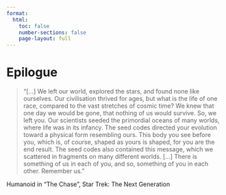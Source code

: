 ```yaml
---
format:
  html:
    toc: false
    number-sections: false
    page-layout: full
---
```

# Epilogue {.unnumbered .unlisted}

::: quote-medium
<blockquote>
"[...] We left our world, explored the stars, and found none like ourselves. Our civilisation thrived for ages, but what is the life of one race, compared to the vast stretches of cosmic time? We knew that one day we would be gone, that nothing of us would survive. So, we left you. Our scientists seeded the primordial oceans of many worlds, where life was in its infancy. The seed codes directed your evolution toward a physical form resembling ours. This body you see before you, which is, of course, shaped as yours is shaped, for you are the end result. The seed codes also contained this message, which we scattered in fragments on many different worlds. [...] There is something of us in each of you, and so, something of you in each other. Remember us."
</blockquote>
<footer class="blockquote-footer">Humanoid in "The Chase", Star Trek: The Next Generation</footer>
:::